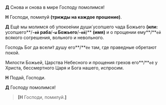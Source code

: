 **Д** Снова и снова в мире Господу помолимся!

**Н** Господи, помилуй **(трижды на каждое прошение)**.

**Д** Ещё мы молимся об упокое́нии души́ усопшего чада Божьего **(или:** усопшего**/**`-ей` раба**/**`-ы` Божьего**/**`-ей`**)** **(имя)** и о прощении ему**/**`ей` всякого согрешения, вольного и невольного.

Господь Бог да всели́т душу его**/**`ёе` там, где праведные обретают покой.

Милости Божьей, Царства Небесного и прощения грехов его**/**`её` у Христа, бессмертного Царя и Бога нашего, испросим.

**Н** Подай, Господи.

**Д** Господу помолимся!

> **[Н** Господи, помилуй.**]**
